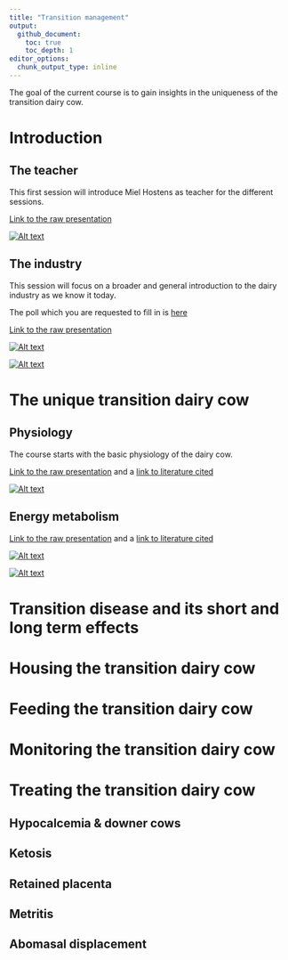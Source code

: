 ```yaml
---
title: "Transition management"
output:
  github_document:
    toc: true
    toc_depth: 1
editor_options: 
  chunk_output_type: inline
---
```


The goal of the current course is to gain insights in the uniqueness of the transition dairy cow. 

# Introduction

## The teacher

This first session will introduce Miel Hostens as teacher for the different sessions.

[Link to the raw presentation](https://prezi.com/view/eOCdI7EIZmOEwEQP6lG4/)

[![Alt text](https://img.youtube.com/vi/bT79VMQOnrs/0.jpg)](https://www.youtube.com/watch?v=bT79VMQOnrs)

## The industry

This session will focus on a broader and general introduction to the dairy industry as we know it today.

The poll which you are requested to fill in is [here](https://www.menti.com/jp3kenbmz7)

[Link to the raw presentation](https://prezi.com/view/fhX2xHhhiYPfEn76McCe/)

[![Alt text](https://img.youtube.com/vi/VqvdjKvdBDk/0.jpg)](https://www.youtube.com/watch?v=VqvdjKvdBDk)

[![Alt text](https://img.youtube.com/vi/Ey5UNYJ9ZRM/0.jpg)](https://www.youtube.com/watch?v=Ey5UNYJ9ZRM)

# The unique transition dairy cow

## Physiology

The course starts with the basic physiology of the dairy cow.

[Link to the raw presentation](https://prezi.com/view/v2KDzmGQYWlFd7iFpljO/) and a [link to literature cited](1_Physiology/Literature/)

[![Alt text](https://img.youtube.com/vi/pgrZpJBpseE/0.jpg)](https://www.youtube.com/watch?v=pgrZpJBpseE)

## Energy metabolism

[Link to the raw presentation](https://prezi.com/view/eOCdI7EIZmOEwEQP6lG4/) and a [link to literature cited](2_EnergyMetabolism/Literature/)

[![Alt text](https://img.youtube.com/vi/D_fpTZ06tXU/0.jpg)](https://www.youtube.com/watch?v=D_fpTZ06tXU)

[![Alt text](https://img.youtube.com/vi/7ri6sRG4d8I/0.jpg)](https://www.youtube.com/watch?v=7ri6sRG4d8I)

# Transition disease and its short and long term effects

# Housing the transition dairy cow

# Feeding the transition dairy cow

# Monitoring the transition dairy cow

# Treating the transition dairy cow

## Hypocalcemia & downer cows

## Ketosis

## Retained placenta

## Metritis

## Abomasal displacement

